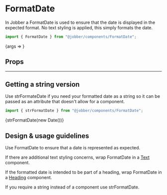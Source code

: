 
# FormatDate

<ComponentStatus stage="pre" responsive="yes" accessible="yes" />

<Meta title="Components/FormatDate" component={FormatDate} />

In Jobber a FormatDate is used to ensure that the date is displayed in the
expected format. No text styling is applied, this simply formats the date.

```ts
import { FormatDate } from "@jobber/components/FormatDate";
```

<Canvas>
  <Story
    name="FormatDate"
    args={{
      date: new CivilDate(2020, 2, 26),
    }}
  >
    {args => <FormatDate {...args} />}
  </Story>
</Canvas>

## Props

<ArgsTable of={FormatDate} story="FormatDate" />

---

## Getting a string version

Use strFormateDate if you need your formatted date as a string so it can be
passed as an attribute that doesn't allow for a component.

```ts
import { strFormatDate } from "@jobber/components/FormatDate";
```

<Canvas>
  <Text>{strFormatDate(new Date())}</Text>
</Canvas>

## Design & usage guidelines

Use FormatDate to ensure that a date is represented as expected.

If there are additional text styling concerns, wrap FormatDate in a
[Text](../?path=/docs/components-text--text) component.

If the formatted date is intended to be part of a heading, wrap FormatDate in a
[Heading](../?path=/docs/components-heading--heading) component.

If you require a string instead of a component use strFormatDate.
